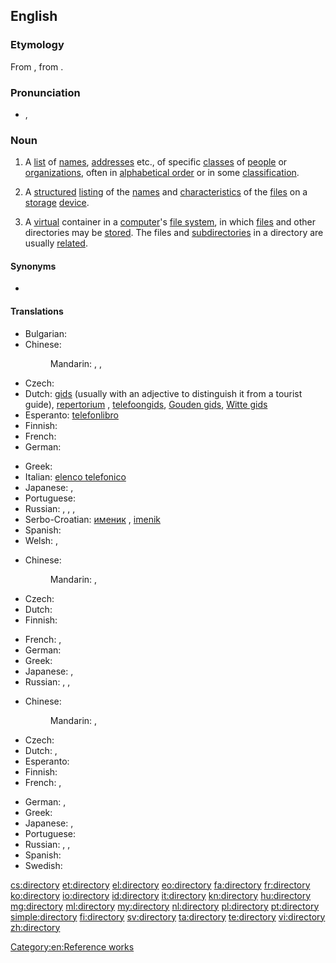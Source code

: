 ==English==
{{wikipedia}}

===Etymology===
From {{etyl|enm}} {{term|directorie|lang=enm}}, from {{etyl|ML.}} {{term|directorium|lang=la}}.

===Pronunciation===
* {{a|UK}} {{IPA|/dɪˈɹɛktəɹi/}}, {{IPA|/daɪˈɹɛktəɹi/}}

===Noun===
{{en-noun|directories}}

# A [[list]] of [[name]]s, [[address]]es etc., of specific [[class]]es of [[people]] or [[organization]]s, often in [[alphabetical order]] or in some [[classification]].
# {{computing}} A [[structured]] [[listing]] of the [[name]]s and [[characteristic]]s of the [[file]]s on a [[storage]] [[device]].
# {{computing}} A [[virtual]] container in a [[computer]]'s [[file system]], in which [[file]]s and other directories may be [[store]]d. The files and [[subdirectory|subdirectories]] in a directory are usually [[related]].

====Synonyms====
* {{sense|structured listing}} {{onym|en|folder}}

====Translations====
{{trans-top|list of names, addresses etc.}}
* Bulgarian: {{t+|bg|указател|m|tr=ukazátel}}
* Chinese:
*: Mandarin: {{t|cmn|名錄|sc=Hani}}, {{t|cmn|名录|tr=mínglù|sc=Hani}}, {{t|cmn|簿|tr=bù|sc=Hani}}
* Czech: {{t-|cs|adresář|m}}
* Dutch: [[gids]] {{m}} (usually with an adjective to distinguish it from a tourist guide), [[repertorium]] {{n}}, [[telefoongids]], [[Gouden gids]], [[Witte gids]]
* Esperanto: [[telefonlibro]]
* Finnish: {{t+|fi|hakemisto}}
* French: {{t+|fr|annuaire}}
* German: {{t+|de|Verzeichnis|n}}
{{trans-mid}}
* Greek: {{t+|el|κατάλογος|m|tr=katálogos}}
* Italian: [[elenco telefonico]]
* Japanese: {{t-|ja|一覧|tr=いちらん, ichiran}}, {{t|ja|名鑑|tr=めいかん, meikan|sc=Jpan}}
* Portuguese: {{t+|pt|diretório}}
* Russian: {{t+|ru|указатель|m|tr=ukazátelʹ}}, {{t+|ru|перечень|m|tr=pérečenʹ}}, {{t+|ru|каталог|m|tr=katalóg}}, {{t|ru|справочник|m|tr=správočnik|sc=Cyrl}}
* Serbo-Croatian: [[именик]] {{m}}, [[imenik]] {{m}}
* Spanish: {{t+|es|directorio|m}}
* Welsh: {{t-|cy|cyfarwyddiadur|m}}, {{t-|cy|cyfeiriadur|m}}
{{trans-bottom}}

{{trans-top|structured listing of files}}
* Chinese:
*: Mandarin: {{t|cmn|目錄|sc=Hani}}, {{t|cmn|目录|tr=mùlù|sc=Hani}}
* Czech: {{t-|cs|adresář|m}}
* Dutch: {{t+|nl|lijst|f}}
* Finnish: {{t+|fi|hakemisto}}
{{trans-mid}}
* French: {{t+|fr|dossier|m}},  {{t+|fr|répertoire|m}}
* German: {{t+|de|Verzeichnis|n}}
* Greek: {{t+|el|κατάλογος|m|tr=katálogos}}
* Japanese: {{t+|ja|ディレクトリ|tr=direkutori}}, {{t+|ja|フォルダ|tr=foruda}}
* Russian: {{t+|ru|каталог|m|tr=katalóg}}, {{t+|ru|папка|f|tr=pápka}}, {{t+|ru|директория|f|tr=direktórija}}
{{trans-bottom}}

{{trans-top|simulated folder}}
* Chinese:
*: Mandarin: {{t|cmn|目錄|sc=Hani}}, {{t|cmn|目录|tr=mùlù|sc=Hani}}
* Czech: {{t-|cs|adresář|m}}
* Dutch: {{t+|nl|folder|m}}, {{t+|nl|map|f}}
* Esperanto: {{t-|eo|dosierujo}}
* Finnish: {{t+|fi|kansio}}
* French: {{t|fr|dossier|m}}, {{t|fr|répertoire|m}}
{{trans-mid}}
* German: {{t+|de|Verzeichnis|n}}, {{t+|de|Ordner|m}}
* Greek: {{t+|el|κατάλογος|m|tr=katálogos}}
* Japanese: {{t+|ja|ディレクトリ|tr=direkutori}}, {{t+|ja|フォルダ|tr=foruda}}
* Portuguese: {{t+|pt|diretório}}
* Russian: {{t+|ru|каталог|m|tr=katalóg}}, {{t+|ru|папка|f|tr=pápka}}, {{t+|ru|директория|f|tr=direktórija}}
* Spanish: {{t+|es|directorio}}
* Swedish: {{t+|sv|mapp|c}}
{{trans-bottom}}

[[Category:en:Reference works]]

[[cs:directory]]
[[et:directory]]
[[el:directory]]
[[eo:directory]]
[[fa:directory]]
[[fr:directory]]
[[ko:directory]]
[[io:directory]]
[[id:directory]]
[[it:directory]]
[[kn:directory]]
[[hu:directory]]
[[mg:directory]]
[[ml:directory]]
[[my:directory]]
[[nl:directory]]
[[pl:directory]]
[[pt:directory]]
[[simple:directory]]
[[fi:directory]]
[[sv:directory]]
[[ta:directory]]
[[te:directory]]
[[vi:directory]]
[[zh:directory]]